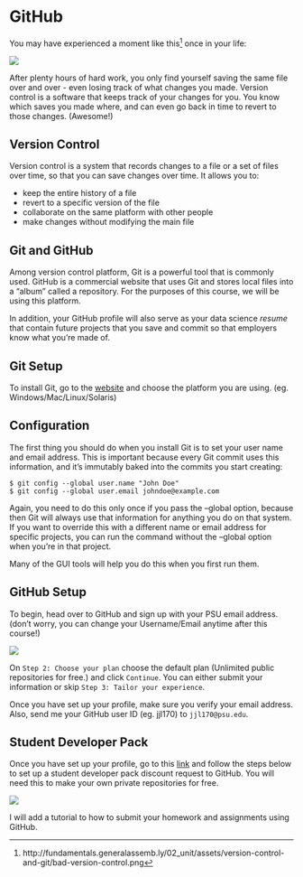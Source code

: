 # GitHub 

You may have experienced a moment like this[^1] once in your life: 

![](images/bad-version-control.png)


[^1]: http://fundamentals.generalassemb.ly/02_unit/assets/version-control-and-git/bad-version-control.png

After plenty hours of hard work, you only find yourself saving the same file over and over - even losing track of what changes you made. Version control is a software that keeps track of your changes for you. You know which saves you made where, and can even go back in time to revert to those changes. (Awesome!)


## Version Control 

Version control is a system that records changes to a file or a set of files over time, so that you can save changes over time. It allows you to: 

- keep the entire history of a file 
- revert to a specific version of the file 
- collaborate on the same platform with other people 
- make changes without modifying the main file 


## Git and GitHub

Among version control platform, Git is a powerful tool that is commonly used. GitHub is a commercial website that uses Git and stores local files into a "album" called a repository. For the purposes of this course, we will be using this platform. 

In addition, your GitHub profile will also serve as your data science *resume* that contain future projects that you save and commit so that employers know what you're made of. 


## Git Setup 

To install Git, go to the [website](https://git-scm.com/downloads) and choose the platform you are using. (eg. Windows/Mac/Linux/Solaris)


## Configuration 

The first thing you should do when you install Git is to set your user name and email address. This is important because every Git commit uses this information, and it’s immutably baked into the commits you start creating:

```
$ git config --global user.name "John Doe"
$ git config --global user.email johndoe@example.com
```

Again, you need to do this only once if you pass the --global option, because then Git will always use that information for anything you do on that system. If you want to override this with a different name or email address for specific projects, you can run the command without the --global option when you’re in that project.

Many of the GUI tools will help you do this when you first run them.


## GitHub Setup 

To begin, head over to GitHub and sign up with your PSU email address. (don't worry, you can change your Username/Email anytime after this course!) 

![](images/github_page.png)

On `Step 2: Choose your plan` choose the default plan (Unlimited public repositories for free.) and click `Continue`. You can either submit your information or skip `Step 3: Tailor your experience`. 

Once you have set up your profile, make sure you verify your email address. Also, send me your GitHub user ID (eg. jjl170) to `jjl170@psu.edu`. 

## Student Developer Pack

Once you have set up your profile, go to this [link](https://education.github.com/discount_requests/new) and follow the steps below to set up a student developer pack discount request to GitHub. You will need this to make your own private repositories for free. 

![](images/developer_pack.png)

I will add a tutorial to how to submit your homework and assignments using GitHub. 

